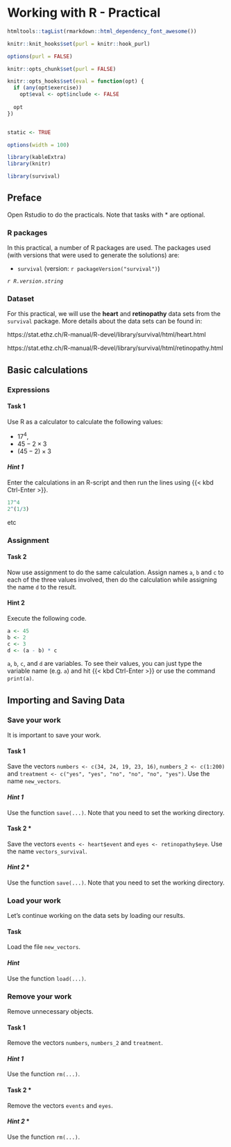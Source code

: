 # Working with R - Practical {.unnumbered}

```r
htmltools::tagList(rmarkdown::html_dependency_font_awesome())
```

```r
knitr::knit_hooks$set(purl = knitr::hook_purl)

options(purl = FALSE)

knitr::opts_chunk$set(purl = FALSE)
```

```r
knitr::opts_hooks$set(eval = function(opt) {
  if (any(opt$exercise))
    opt$eval <- opt$include <- FALSE
  
  opt
})


static <- TRUE

options(width = 100)

```

```r
library(kableExtra)
library(knitr)
```

```r
library(survival)
```

## Preface {data-progressive="FALSE"}

Open Rstudio to do the practicals. Note that tasks with \* are optional.

### R packages

In this practical, a number of R packages are used. The packages used (with versions that were used to generate the solutions) are:

-   `survival` (version: `r packageVersion("survival")`)

*`r R.version.string`*

### Dataset

For this practical, we will use the **heart** and **retinopathy** data sets from the `survival` package. More details about the data sets can be found in:

https://stat.ethz.ch/R-manual/R-devel/library/survival/html/heart.html

https://stat.ethz.ch/R-manual/R-devel/library/survival/html/retinopathy.html

## Basic calculations

### Expressions {.tabset .tabset-fade .tabset-pills}

::: {.panel-tabset .nav-pills}
#### Task 1

Use R as a calculator to calculate the following values:

-   $17 ^4$,
-   $45 - 2 \times 3$
-   $(45 - 2) \times 3$

#### *Hint 1*

Enter the calculations in an R-script and then run the lines using {{< kbd Ctrl-Enter >}}.

```r
17^4
2^(1/3)
```
etc




:::


### Assignment {.tabset .tabset-fade .tabset-pills}
::: panel-tabset

#### Task 2

Now use assignment to do the same calculation. Assign names `a`, `b` and `c` to each of the three values involved, then do the calculation while assigning the name `d` to the result.

#### Hint 2

Execute the following code.

```r
a <- 45
b <- 2
c <- 3
d <- (a - b) * c 
```

`a`, `b`, `c`, and `d` are variables. To see their values, you can just type the variable name (e.g. `a`) and hit {{< kbd Ctrl-Enter >}} or use the command `print(a)`.


:::

## Importing and Saving Data

### Save your work {.tabset .tabset-fade .tabset-pills}

It is important to save your work.

::: {.panel-tabset .nav-pills}
#### Task 1

Save the vectors `numbers <- c(34, 24, 19, 23, 16)`, `numbers_2 <- c(1:200)` and `treatment <- c("yes", "yes", "no", "no", "no", "yes")`. Use the name `new_vectors`.

#### *Hint 1*

Use the function `save(...)`. Note that you need to set the working directory.
:::

::: {.panel-tabset .nav-pills}
#### Task 2 \*

Save the vectors `events <- heart$event` and `eyes <- retinopathy$eye`. Use the name `vectors_survival`.

#### *Hint 2* \*

Use the function `save(...)`. Note that you need to set the working directory.
:::

### Load your work {.tabset .tabset-fade .tabset-pills}

Let's continue working on the data sets by loading our results.

::: {.panel-tabset .nav-pills}
#### Task

Load the file `new_vectors`.

#### *Hint*

Use the function `load(...)`.
:::

### Remove your work {.tabset .tabset-fade .tabset-pills}

Remove unnecessary objects.

::: {.panel-tabset .nav-pills}
#### Task 1

Remove the vectors `numbers`, `numbers_2` and `treatment`.

#### *Hint 1*

Use the function `rm(...)`.
:::

::: {.panel-tabset .nav-pills}
#### Task 2 \*

Remove the vectors `events` and `eyes`.

#### *Hint 2* \*

Use the function `rm(...)`.
:::

